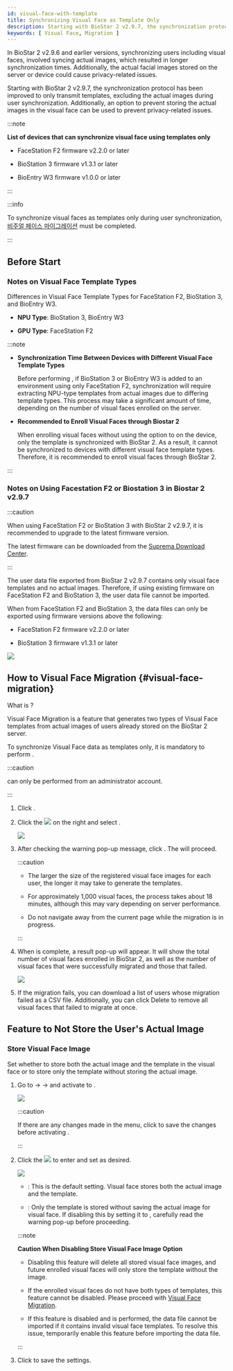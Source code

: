 ```yaml
---
id: visual-face-with-template
title: Synchronizing Visual Face as Template Only
description: Starting with BioStar 2 v2.9.7, the synchronization protocol has been improved to only transmit templates, excluding the actual images during user synchronization. Additionally, an option to prevent storing the actual images in the visual face can be used to prevent privacy-related issues.
keywords: [ Visual Face, Migration ]
---
```


In BioStar 2 v2.9.6 and earlier versions, synchronizing users including visual faces, involved syncing actual images, which resulted in longer synchronization times. Additionally, the actual facial images stored on the server or device could cause privacy-related issues.

Starting with BioStar 2 v2.9.7, the synchronization protocol has been improved to only transmit templates, excluding the actual images during user synchronization. Additionally, an option to prevent storing the actual images in the visual face can be used to prevent privacy-related issues.

:::note

**List of devices that can synchronize visual face using templates only**

* FaceStation F2 firmware v2.2.0 or later

* BioStation 3 firmware v1.3.1 or later

* BioEntry W3 firmware v1.0.0 or later

:::

:::info

To synchronize visual faces as templates only during user synchronization, [비주얼 페이스 마이그레이션](#visual-face-migration) must be completed.

:::

## Before Start


<DocumentA />

### Notes on Visual Face Template Types

Differences in Visual Face Template Types for FaceStation F2, BioStation 3, and BioEntry W3.

* **NPU Type**: BioStation 3, BioEntry W3

* **GPU Type**: FaceStation F2

:::note

*  **Synchronization Time Between Devices with Different Visual Face Template Types**

    Before performing <Cmd sid="user.list.visualFaceMigration.title" />, if BioStation 3 or BioEntry W3 is added to an environment using only FaceStation F2, synchronization will require extracting NPU-type templates from actual images due to differing template types. This process may take a significant amount of time, depending on the number of visual faces enrolled on the server.

* **Recommended to Enroll Visual Faces through Biostar 2**

    When enrolling visual faces without using the option to <Cmd sid="device.info.storeVisualFaceImage" /> on the device, only the template is synchronized with BioStar 2. As a result, it cannot be synchronized to devices with different visual face template types. Therefore, it is recommended to enroll visual faces through BioStar 2.

:::

### Notes on Using Facestation F2 or Biostation 3 in Biostar 2 v2.9.7

:::caution

When using FaceStation F2 or BioStation 3 with BioStar 2 v2.9.7, it is recommended to upgrade to the latest firmware version.

The latest firmware can be downloaded from the [Suprema Download Center](https://download.supremainc.com).

:::

The user data file exported from BioStar 2 v2.9.7 contains only visual face templates and no actual images. Therefore, if using existing firmware on FaceStation F2 and BioStation 3, the user data file cannot be imported.

When <Cmd sid="menu.dataExport" /> from FaceStation F2 and BioStation 3, the data files can only be exported using firmware versions above the following:

* FaceStation F2 firmware v2.2.0 or later

* BioStation 3 firmware v1.3.1 or later

<Image src='/img/en/biostar-data-file-export.png' className='none' caption />

## How to Visual Face Migration {#visual-face-migration}

What is <Cmd sid="user.list.visualFaceMigration.title" />?

Visual Face Migration is a feature that generates two types of Visual Face templates from actual images of users already stored on the BioStar 2 server.

To synchronize Visual Face data as templates only, it is mandatory to perform <Cmd sid="user.list.visualFaceMigration.title" />.

:::caution

<Cmd sid="user.list.visualFaceMigration.title" /> can only be performed from an administrator account.

:::

1. Click <Cmd sid="common.gnb.user" />.

1. Click the <Image src='/img/common/ico-user-option.png' ico /> on the right and select <Cmd sid="user.list.visualFaceMigration.title" />.

    <Image src='/img/en/biostar-297-visual-face-migration-1.png' caption />

1. After checking the warning pop-up message, click <Cmd sid="button.continue" />. The <Cmd sid="user.list.visualFaceMigration.title" /> will proceed.

    :::caution

    * The larger the size of the registered visual face images for each user, the longer it may take to generate the templates.

    * For approximately 1,000 visual faces, the process takes about 18 minutes, although this may vary depending on server performance.

    * Do not navigate away from the current page while the migration is in progress.

    :::

1. When <Cmd sid="user.list.visualFaceMigration.title" /> is complete, a result pop-up will appear. It will show the total number of visual faces enrolled in BioStar 2, as well as the number of visual faces that were successfully migrated and those that failed.

    <Image src='/img/en/biostar-297-visual-face-migration-2.png' className='none' caption />

1. If the migration fails, you can download a list of users whose migration failed as a CSV file. Additionally, you can click <Cmd>Delete</Cmd> to remove all visual faces that failed to migrate at once.

## Feature to Not Store the User's Actual Image

### Store Visual Face Image

Set whether to store both the actual image and the template in the visual face or to store only the template without storing the actual image.

1. Go to <Cmd sid="common.setting" /> → <Cmd sid="common.server" /> → <Cmd sid="settings.expertSettings.title" /> and activate <Cmd sid="settings.expertSettings.enableOptionLabel" /> to <Cmd sid="common.use" />.

    <Image src='/img/en/biostar-297-expert-setting-1.png' caption />

    :::caution

    If there are any changes made in the <Cmd sid="common.server" /> menu, click <Cmd sid="button.apply" /> to save the changes before activating <Cmd sid="settings.expertSettings.enableOptionLabel" />.

    :::

1. Click the <Image src='/img/en/ico-expert-setting.png' ico /> to enter <Cmd sid="settings.expertSettings.detail.title" /> and set <Cmd sid="settings.expertSettings.detail.storeVisualFaceImageOptionLabel" /> as desired.

    <Image src='/img/en/biostar-297-expert-setting-2.png' caption />

    * <Cmd sid="common.use" />: This is the default setting. Visual face stores both the actual image and the template.

    * <Cmd sid="common.notUse" />: Only the template is stored without saving the actual image for visual face. If disabling this by setting it to <Cmd sid="common.notUse" />, carefully read the warning pop-up before proceeding.

    :::note

    **Caution When Disabling Store Visual Face Image Option**
    
    * Disabling this feature will delete all stored visual face images, and future enrolled visual faces will only store the template without the image.

    * If the enrolled visual faces do not have both types of templates, this feature cannot be disabled. Please proceed with [Visual Face Migration](#visual-face-migration).

    * If this feature is disabled and <Cmd sid="menu.dataImport" /> is performed, the data file cannot be imported if it contains invalid visual face templates. To resolve this issue, temporarily enable this feature before importing the data file.

    :::

1. Click <Cmd sid="button.apply" /> to save the settings.